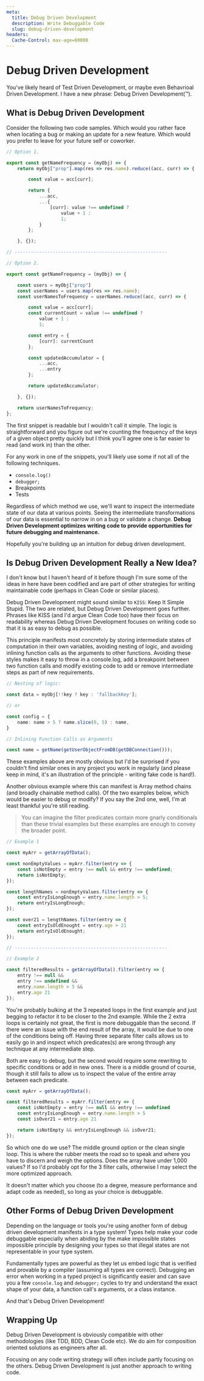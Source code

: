 ```yaml
---
meta:
  title: Debug Driven Development
  description: Write Debuggable Code
  slug: debug-driven-development
headers:
  Cache-Control: max-age=60000
---
```


# Debug Driven Development

You've likely heard of Test Driven Development, or maybe even Behavrioal Driven
Development. I have a new phrase: Debug Driven Development(™).

## What is Debug Driven Development

Consider the following two code samples. Which would you rather face when
locating a bug or making an update for a new feature. Which would you prefer to
leave for your future self or coworker.

```ts
// Option 1.

export const getNameFrequency = (myObj) => {
    return myObj["prop"].map(res => res.name).reduce((acc, curr) => {

        const value = acc[curr];

        return {
            ...acc,
            ...{
                [curr]: value !== undefined ?
                    value + 1 :
                    1;
            }
        };

    }, {});

// --------------------------------------------------------

// Option 2.

export const getNameFrequency = (myObj) => {

    const users = myObj["prop"]
    const userNames = users.map(res => res.name);
    const userNamesToFrequency = userNames.reduce((acc, curr) => {

        const value = acc[curr];
        const currentCount = value !== undefined ?
            value + 1 :
            1;

        const entry = {
            [curr]: currentCount
        };

        const updatedAccumulator = {
            ...acc,
            ...entry
        };

        return updatedAccumulator;

    }, {});

    return userNamesToFrequency;
};
```
The first snippet is readable but I wouldn't call it simple. The logic is
straightforward and you figure out we're counting the frequency of the keys of a
given object pretty quickly but I think you'll agree one is far easier to read
(and work in) than the other.

For any work in one of the snippets, you'll likely use some if not all of the
following techniques.

* `console.log()`
* `debugger;`
* Breakpoints
* Tests

Regardless of which method we use, we'll want to inspect the intermediate state
of our data at various points. Seeing the intermediate transformations of our
data is essential to narrow in on a bug or validate a change. **Debug Driven
Development optimizes writing code to provide opportunities for future
debugging and maintenance.**

Hopefully you're building up an intuition for debug driven development.

## Is Debug Driven Development Really a New Idea?

I don't know but I haven't heard of it before though I'm sure some of the ideas
in here have been codified and are part of other strategies for writing
maintainable code (perhaps in Clean Code or similar places).

Debug Driven Development might sound similar to `KISS`: Keep It Simple Stupid.
The two are related, but Debug Driven Development goes further. Phrases like
KISS (and I'd argue Clean Code too) have their focus on readability whereas
Debug Driven Development focuses on writing code so that it is as easy to debug
as possible.

This principle manifests most concretely by storing intermediate states of
computation in their own variables, avoiding nesting of logic, and avoiding
inlining function calls as the arguments to other functions. Avoiding these
styles makes it easy to throw in a console.log, add a breakpoint between two
function calls and modify existing code to add or remove intermediate steps as
part of new requirements.

```ts
// Nesting of logic:

const data = myObj[!!key ? key : 'fallbackKey'];

// or

const config = {
	name: name > 5 ? name.slice(0, 5) : name,
}

// Inlining Function Calls as Arguments

const name = getName(getUserObjectFromDB(getDBConnection()));
```

These examples above are mostly obvious but I'd be surprised if you couldn't
find similar ones in any project you work in regularly (and please keep in mind,
it's an illustration of the principle - writing fake code is hard!).

Another obvious example where this can manifest is Array method chains (and
broadly chainable method calls). Of the two examples below, which would be
easier to debug or modify? If you say the 2nd one, well, I'm at least thankful
you're still reading.

> You can imagine the filter predicates contain more gnarly conditionals than
> these trivial examples but these examples are enough to convey the broader
> point.

```ts
// Example 1

const myArr = getArrayOfData();

const nonEmptyValues = myArr.filter(entry => {
	const isNotEmpty = entry !== null && entry !== undefined;
	return isNotEmpty;
});

const lengthNames = nonEmptyValues.filter(entry => {
	const entryIsLongEnough = entry.name.length > 5;
	return entryIsLongEnough;
});

const over21 = lengthNames.filter(entry => {
	const entryIsOldEnought = entry.age > 21
	return entryIsOldEnought;
});

// --------------------------------------------------------

// Example 2

const filteredResults = getArrayOfData().filter(entry => {
    entry !== null &&
	entry !== undefined &&
	entry.name.length > 5 &&
	entry.age 21
});
```

You're probably bulking at the 3 repeated loops in the first example and just
begging to refactor it to be closer to the 2nd example. While the 2 extra loops
is certainly not great, the first is more debuggable than the second. If there
were an issue with the end result of the array, it would be due to one of the
conditions being off. Having three separate filter calls allows us to easily go
in and inspect which predicates(s) are wrong through any technique at any
intermediate step.

Both are easy to debug, but the second would require some rewriting to specific
conditions or add in new ones. There is a middle ground of course, though it
still fails to allow us to inspect the value of the entire array between each
predicate.

```ts
const myArr = getArrayOfData();

const filteredResults = myArr.filter(entry => {
    const isNotEmpty = entry !== null && entry !== undefined
    const entryIsLongEnough = entry.name.length > 5
    const isOver21 = entry.age 21

    return isNotEmpty && entryIsLongEnough && isOver21;
});
```

So which one do we use? The middle ground option or the clean single loop. This
is where the rubber meets the road so to speak and where you have to discern and
weigh the options. Does the array have under 1,000 values? If so I'd probably
opt for the 3 filter calls, otherwise I may select the more optimized approach.

It doesn't matter which you choose (to a degree, measure performance and adapt
code as needed), so long as your choice is debuggable.

## Other Forms of Debug Driven Development

Depending on the language or tools you're using another form of debug driven
development manifests in a type system! Types help make your code debuggable
especially when abiding by the make impossible states impossible principle by
designing your types so that illegal states are not representable in your
type system.

Fundamentally types are powerful as they let us embed logic that is verified and
provable by a compiler (assuming all types are correct). Debugging an error when
working in a typed project is significantly easier and can save you a few
`console.log` and `debugger;` cycles to try and understand the exact shape of
your data, a function call's arguments, or a class instance.

And that's Debug Driven Development!

## Wrapping Up

Debug Driven Development is obviously compatible with other methodologies (like
TDD, BDD, Clean Code etc). We do aim for composition oriented solutions as
engineers after all.

Focusing on any code writing strategy will often include partly focusing on the
others. Debug Driven Development is just another approach to writing code.
